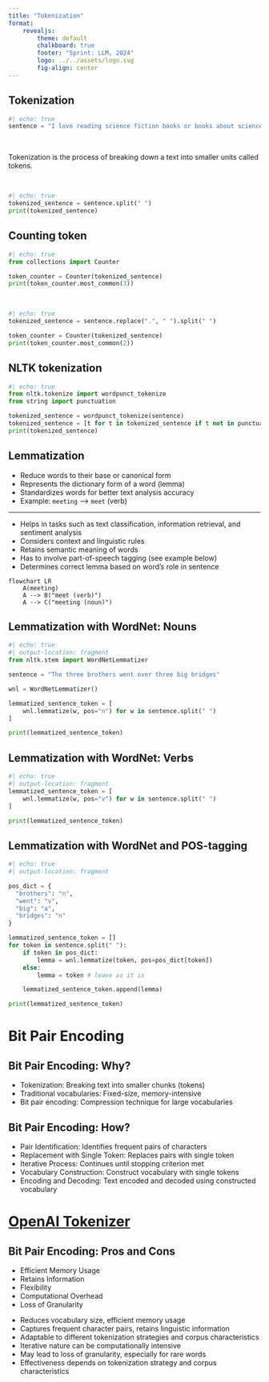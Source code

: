 ```yaml
---
title: "Tokenization"
format: 
    revealjs:
        theme: default
        chalkboard: true
        footer: "Sprint: LLM, 2024"
        logo: ../../assets/logo.svg
        fig-align: center
---
```


## Tokenization


```python
#| echo: true
sentence = "I love reading science fiction books or books about science."
```

&nbsp;

::: {.fragment}
::: {.callout-note title="Definition"}
Tokenization is the process of breaking down a text into smaller units called tokens. 
:::
:::

&nbsp;

::: {.fragment}
```python
#| echo: true
tokenized_sentence = sentence.split(" ")
print(tokenized_sentence)
```
:::


## Counting token

```python
#| echo: true
from collections import Counter

token_counter = Counter(tokenized_sentence)
print(token_counter.most_common(3))
```

&nbsp;

::: {.fragment}
```python
#| echo: true
tokenized_sentence = sentence.replace(".", " ").split(" ")

token_counter = Counter(tokenized_sentence)
print(token_counter.most_common(2))
```
:::


## NLTK tokenization
```python
#| echo: true
from nltk.tokenize import wordpunct_tokenize
from string import punctuation

tokenized_sentence = wordpunct_tokenize(sentence)
tokenized_sentence = [t for t in tokenized_sentence if t not in punctuation]
print(tokenized_sentence)
```


## Lemmatization

- Reduce words to their base or canonical form
- Represents the dictionary form of a word (lemma)
- Standardizes words for better text analysis accuracy
- Example: `meeting` --> `meet` (verb)


---

- Helps in tasks such as text classification, information retrieval, and sentiment analysis
- Considers context and linguistic rules
- Retains semantic meaning of words
- Has to involve part-of-speech tagging (see example below)
- Determines correct lemma based on word's role in sentence

```mermaid
flowchart LR
    A(meeting)
    A --> B("meet (verb)")
    A --> C("meeting (noun)")
```


## Lemmatization with WordNet: Nouns

```python
#| echo: true
#| output-location: fragment
from nltk.stem import WordNetLemmatizer

sentence = "The three brothers went over three big bridges"

wnl = WordNetLemmatizer()

lemmatized_sentence_token = [
    wnl.lemmatize(w, pos="n") for w in sentence.split(" ")
]

print(lemmatized_sentence_token)
```


## Lemmatization with WordNet: Verbs

```python
#| echo: true
#| output-location: fragment
lemmatized_sentence_token = [
    wnl.lemmatize(w, pos="v") for w in sentence.split(" ")
]

print(lemmatized_sentence_token)
```


## Lemmatization with WordNet and POS-tagging
```python
#| echo: true
#| output-location: fragment

pos_dict = {
  "brothers": "n", 
  "went": "v",
  "big": "a",
  "bridges": "n"
}

lemmatized_sentence_token = []
for token in sentence.split(" "):
    if token in pos_dict:
        lemma = wnl.lemmatize(token, pos=pos_dict[token])
    else: 
        lemma = token # leave as it is

    lemmatized_sentence_token.append(lemma)

print(lemmatized_sentence_token)
```


# Bit Pair Encoding

## Bit Pair Encoding: Why?

- Tokenization: Breaking text into smaller chunks (tokens)
- Traditional vocabularies: Fixed-size, memory-intensive
- Bit pair encoding: Compression technique for large vocabularies

## Bit Pair Encoding: How?
- Pair Identification: Identifies frequent pairs of characters
- Replacement with Single Token: Replaces pairs with single token
- Iterative Process: Continues until stopping criterion met
- Vocabulary Construction: Construct vocabulary with single tokens
- Encoding and Decoding: Text encoded and decoded using constructed vocabulary

# [OpenAI Tokenizer](https://platform.openai.com/tokenizer){.external}

## Bit Pair Encoding: Pros and Cons
- Efficient Memory Usage
- Retains Information
- Flexibility
- Computational Overhead
- Loss of Granularity

::: {.notes}
- Reduces vocabulary size, efficient memory usage
- Captures frequent character pairs, retains linguistic information
- Adaptable to different tokenization strategies and corpus characteristics
- Iterative nature can be computationally intensive
- May lead to loss of granularity, especially for rare words
- Effectiveness depends on tokenization strategy and corpus characteristics
:::
